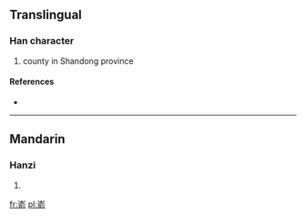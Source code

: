 ==Translingual==

===Han character===
{{Han char|rn=46|rad=山|as=09|sn=12|four=|canj=山人一弓 (UOMN), X山人一弓 (XUOMN)}}

# county in Shandong province

====References====
* {{Han ref|kx=0316.381|hdz=10787.210|uh=5D5B|ud=23899}}

----

==Mandarin==

===Hanzi===
{{cmn-hanzi|pin=[[yú]] ([[yu2]])|wg=yü<sup>2</sup>}}

# {{defn|Mandarin|sort=山09}}

[[fr:嵛]]
[[pl:嵛]]